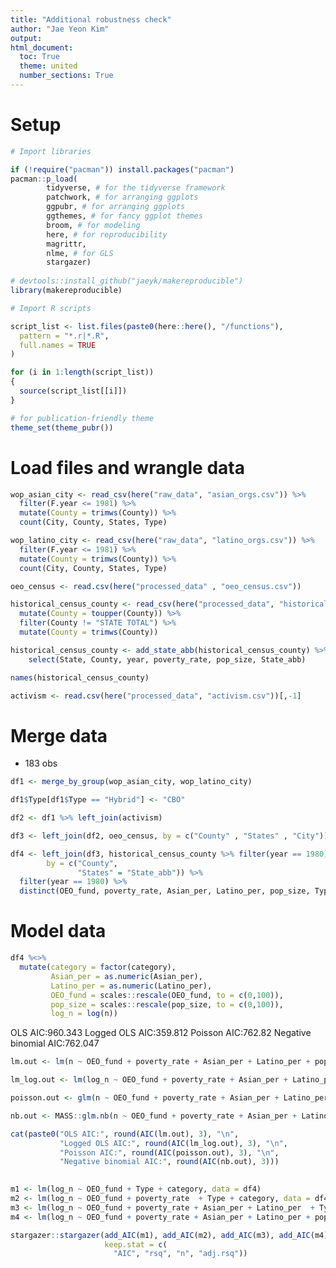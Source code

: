 ```yaml
---
title: "Additional robustness check"
author: "Jae Yeon Kim"
output:
html_document:
  toc: True
  theme: united
  number_sections: True
---
```


# Setup 

```r

# Import libraries 

if (!require("pacman")) install.packages("pacman")
pacman::p_load(
        tidyverse, # for the tidyverse framework
        patchwork, # for arranging ggplots 
        ggpubr, # for arranging ggplots 
        ggthemes, # for fancy ggplot themes
        broom, # for modeling
        here, # for reproducibility 
        magrittr, 
        nlme, # for GLS
        stargazer) 
        
# devtools::install_github("jaeyk/makereproducible")
library(makereproducible)

# Import R scripts

script_list <- list.files(paste0(here::here(), "/functions"),
  pattern = "*.r|*.R",
  full.names = TRUE
)

for (i in 1:length(script_list))
{
  source(script_list[[i]])
}

# for publication-friendly theme
theme_set(theme_pubr())

```
# Load files and wrangle data 

```r

wop_asian_city <- read_csv(here("raw_data", "asian_orgs.csv")) %>%
  filter(F.year <= 1981) %>%
  mutate(County = trimws(County)) %>%
  count(City, County, States, Type) 

wop_latino_city <- read_csv(here("raw_data", "latino_orgs.csv")) %>%
  filter(F.year <= 1981) %>%
  mutate(County = trimws(County)) %>%
  count(City, County, States, Type) 

oeo_census <- read.csv(here("processed_data" , "oeo_census.csv"))

historical_census_county <- read_csv(here("processed_data", "historical_census_county.csv")) %>%
  mutate(County = toupper(County)) %>%
  filter(County != "STATE TOTAL") %>%
  mutate(County = trimws(County)) 

historical_census_county <- add_state_abb(historical_census_county) %>%
    select(State, County, year, poverty_rate, pop_size, State_abb)

names(historical_census_county)

activism <- read.csv(here("processed_data", "activism.csv"))[,-1]

```

# Merge data

- 183 obs

```r

df1 <- merge_by_group(wop_asian_city, wop_latino_city)

df1$Type[df1$Type == "Hybrid"] <- "CBO"

df2 <- df1 %>% left_join(activism)

df3 <- left_join(df2, oeo_census, by = c("County" , "States" , "City"))

df4 <- left_join(df3, historical_census_county %>% filter(year == 1980), 
        by = c("County",
               "States" = "State_abb")) %>%
  filter(year == 1980) %>%
  distinct(OEO_fund, poverty_rate, Asian_per, Latino_per, pop_size, Type, category, n)

```

# Model data 

```r

df4 %<>%
  mutate(category = factor(category),
         Asian_per = as.numeric(Asian_per),
         Latino_per = as.numeric(Latino_per),
         OEO_fund = scales::rescale(OEO_fund, to = c(0,100)),
         pop_size = scales::rescale(pop_size, to = c(0,100)),
         log_n = log(n))
```

OLS AIC:960.343
Logged OLS AIC:359.812
Poisson AIC:762.82
Negative binomial AIC:762.047

```r
lm.out <- lm(n ~ OEO_fund + poverty_rate + Asian_per + Latino_per + pop_size + Type + category, data = df4)

lm_log.out <- lm(log_n ~ OEO_fund + poverty_rate + Asian_per + Latino_per + pop_size + Type + category, data = df4)

poisson.out <- glm(n ~ OEO_fund + poverty_rate + Asian_per + Latino_per + pop_size + Type + category, data = df4, family = "poisson")

nb.out <- MASS::glm.nb(n ~ OEO_fund + poverty_rate + Asian_per + Latino_per + pop_size + Type + category, data = df4)

```

```r
cat(paste0("OLS AIC:", round(AIC(lm.out), 3), "\n",   
           "Logged OLS AIC:", round(AIC(lm_log.out), 3), "\n",
           "Poisson AIC:", round(AIC(poisson.out), 3), "\n",
           "Negative binomial AIC:", round(AIC(nb.out), 3)))
      
```
\begin{table}[!htbp] \centering 
  \caption{} 
  \label{} 
\begin{tabular}{@{\extracolsep{5pt}}lcccc} 
\\[-1.8ex]\hline 
\hline \\[-1.8ex] 
 & \multicolumn{4}{c}{\textit{Dependent variable:}} \\ 
\cline{2-5} 
\\[-1.8ex] & \multicolumn{4}{c}{log\_n} \\ 
\\[-1.8ex] & (1) & (2) & (3) & (4)\\ 
\hline \\[-1.8ex] 
 OEO\_fund & 0.006$^{***}$ & 0.005$^{***}$ & 0.005$^{***}$ & 0.005$^{***}$ \\ 
  & (0.002) & (0.002) & (0.002) & (0.002) \\ 
  & & & & \\ 
 poverty\_rate &  & 0.001 & $-$0.007 & $-$0.006 \\ 
  &  & (0.005) & (0.006) & (0.006) \\ 
  & & & & \\ 
 Asian\_per &  &  & 0.008$^{**}$ & 0.008$^{**}$ \\ 
  &  &  & (0.004) & (0.004) \\ 
  & & & & \\ 
 Latino\_per &  &  & 0.015$^{***}$ & 0.013$^{***}$ \\ 
  &  &  & (0.004) & (0.005) \\ 
  & & & & \\ 
 pop\_size &  &  &  & 0.001 \\ 
  &  &  &  & (0.002) \\ 
  & & & & \\ 
 TypeCBO & 0.280$^{***}$ & 0.281$^{***}$ & 0.378$^{***}$ & 0.358$^{***}$ \\ 
  & (0.083) & (0.084) & (0.084) & (0.086) \\ 
  & & & & \\ 
 categoryLatino & $-$0.389$^{***}$ & $-$0.388$^{***}$ & $-$0.330$^{***}$ & $-$0.317$^{***}$ \\ 
  & (0.067) & (0.067) & (0.068) & (0.069) \\ 
  & & & & \\ 
 Constant & 0.235$^{**}$ & 0.225$^{*}$ & 0.012 & $-$0.001 \\ 
  & (0.102) & (0.124) & (0.130) & (0.133) \\ 
  & & & & \\ 
\hline \\[-1.8ex] 
Observations & 261 & 261 & 261 & 258 \\ 
R$^{2}$ & 0.185 & 0.185 & 0.249 & 0.251 \\ 
Adjusted R$^{2}$ & 0.176 & 0.172 & 0.232 & 0.230 \\ 
Akaike Inf. Crit. & 375.843 & 377.824 & 360.408 & 359.812 \\ 
\hline 
\hline \\[-1.8ex] 
\textit{Note:}  & \multicolumn{4}{r}{$^{*}$p$<$0.1; $^{**}$p$<$0.05; $^{***}$p$<$0.01} \\ 
\end{tabular} 
\end{table} 

```r

m1 <- lm(log_n ~ OEO_fund + Type + category, data = df4)
m2 <- lm(log_n ~ OEO_fund + poverty_rate  + Type + category, data = df4)
m3 <- lm(log_n ~ OEO_fund + poverty_rate + Asian_per + Latino_per  + Type + category, data = df4)
m4 <- lm(log_n ~ OEO_fund + poverty_rate + Asian_per + Latino_per + pop_size + Type + category, data = df4)

stargazer::stargazer(add_AIC(m1), add_AIC(m2), add_AIC(m3), add_AIC(m4),
                     keep.stat = c(
                       "AIC", "rsq", "n", "adj.rsq"))

```

